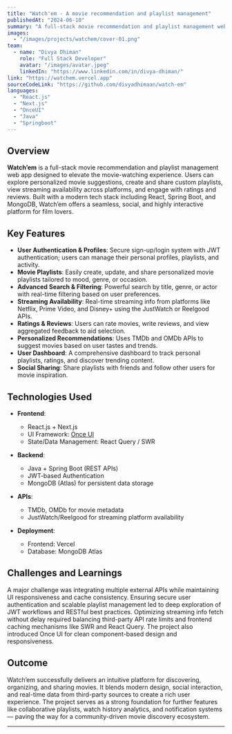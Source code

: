 ```yaml
---
title: "Watch'em - A movie recommendation and playlist management"
publishedAt: "2024-06-10"
summary: "A full-stack movie recommendation and playlist management web app built with React and Spring Boot, Watch'em helps users discover, rate, and organize their favorite films. With personalized playlists, streaming availability, and user authentication, it transforms how movie lovers explore and share cinematic experiences."
images:
  - "/images/projects/watchem/cover-01.png"
team:
  - name: "Divya Dhiman"
    role: "Full Stack Developer"
    avatar: "/images/avatar.jpeg"
    linkedIn: "https://www.linkedin.com/in/divya-dhiman/"
link: "https://watchem.vercel.app"
sourceCodeLink: "https://github.com/divyadhimaan/watch-em"
languages: 
  - "React.js"
  - "Next.js"
  - "OnceUI"
  - "Java"
  - "Springboot"
---
```


## Overview

**Watch’em** is a full-stack movie recommendation and playlist management web app designed to elevate the movie-watching experience. Users can explore personalized movie suggestions, create and share custom playlists, view streaming availability across platforms, and engage with ratings and reviews. Built with a modern tech stack including React, Spring Boot, and MongoDB, Watch’em offers a seamless, social, and highly interactive platform for film lovers.

## Key Features

- **User Authentication & Profiles**: Secure sign-up/login system with JWT authentication; users can manage their personal profiles, playlists, and activity.
- **Movie Playlists**: Easily create, update, and share personalized movie playlists tailored to mood, genre, or occasion.
- **Advanced Search & Filtering**: Powerful search by title, genre, or actor with real-time filtering based on user preferences.
- **Streaming Availability**: Real-time streaming info from platforms like Netflix, Prime Video, and Disney+ using the JustWatch or Reelgood APIs.
- **Ratings & Reviews**: Users can rate movies, write reviews, and view aggregated feedback to aid selection.
- **Personalized Recommendations**: Uses TMDb and OMDb APIs to suggest movies based on user tastes and trends.
- **User Dashboard**: A comprehensive dashboard to track personal playlists, ratings, and discover trending content.
- **Social Sharing**: Share playlists with friends and follow other users for movie inspiration.

## Technologies Used

- **Frontend**:  
  - React.js + Next.js  
  - UI Framework: [Once UI](https://once-ui.com/docs)  
  - State/Data Management: React Query / SWR  

- **Backend**:  
  - Java + Spring Boot (REST APIs)  
  - JWT-based Authentication  
  - MongoDB (Atlas) for persistent data storage  

- **APIs**:  
  - TMDb, OMDb for movie metadata  
  - JustWatch/Reelgood for streaming platform availability  

- **Deployment**:  
  - Frontend: Vercel
  - Database: MongoDB Atlas  

## Challenges and Learnings

A major challenge was integrating multiple external APIs while maintaining UI responsiveness and cache consistency. Ensuring secure user authentication and scalable playlist management led to deep exploration of JWT workflows and RESTful best practices. Optimizing streaming info fetch without delay required balancing third-party API rate limits and frontend caching mechanisms like SWR and React Query. The project also introduced Once UI for clean component-based design and responsiveness.


## Outcome

Watch’em successfully delivers an intuitive platform for discovering, organizing, and sharing movies. It blends modern design, social interaction, and real-time data from third-party sources to create a rich user experience. The project serves as a strong foundation for further features like collaborative playlists, watch history analytics, and notification systems — paving the way for a community-driven movie discovery ecosystem.

---

